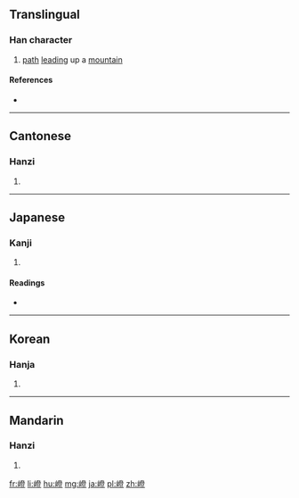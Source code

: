==Translingual==

===Han character===
{{Han char|rn=46|rad=山|as=12|sn=15|four=22718|canj=UNOT|ids=⿰山登}}

# [[path]] [[lead]]ing up a [[mountain]]

====References====
* {{Han ref|kx=0320.020|dkj=08482|dj=0620.090|hdz=10799.170|uh=5D9D|ud=23965|bh=BC6A|bd=48234}}

----

==Cantonese==

===Hanzi===
{{yue-hanzi|jyut=[[dang3]]|y=dang3}}

# {{defn|lang=yue|sort=山12}}

----

==Japanese==

===Kanji===
{{ja-kanji|grade=|rs=山12}}

# {{defn|lang=ja|sort=山12}}

====Readings====
* {{ja-readings|on=[[とう]] (tō)|kun=[[さかみち]] (sakamichi)}}

----

==Korean==

===Hanja===
{{ko-hanja|hangeul=등|rv=deung|mr=tŭng}}

# {{defn|lang=ko|sort=山12}}

----

==Mandarin==

===Hanzi===
{{cmn-hanzi|pin=[[dèng]] ([[deng4]])|wg=teng<sup>4</sup>}}

# {{defn|lang=cmn|sort=山12}}

[[fr:嶝]]
[[li:嶝]]
[[hu:嶝]]
[[mg:嶝]]
[[ja:嶝]]
[[pl:嶝]]
[[zh:嶝]]